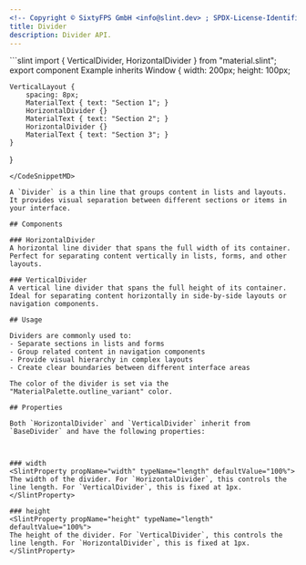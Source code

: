```yaml
---
<!-- Copyright © SixtyFPS GmbH <info@slint.dev> ; SPDX-License-Identifier: MIT -->
title: Divider
description: Divider API.
---
```



<CodeSnippetMD imagePath="" noScreenShot scale="3" imageWidth="300" imageHeight="200" imageAlt="">
```slint
import { VerticalDivider, HorizontalDivider } from "material.slint";
export component Example inherits Window {
    width: 200px;
    height: 100px;

    VerticalLayout {
        spacing: 8px;
        MaterialText { text: "Section 1"; }
        HorizontalDivider {}
        MaterialText { text: "Section 2"; }
        HorizontalDivider {}
        MaterialText { text: "Section 3"; }
    }
}
```
</CodeSnippetMD>

A `Divider` is a thin line that groups content in lists and layouts. It provides visual separation between different sections or items in your interface.

## Components

### HorizontalDivider
A horizontal line divider that spans the full width of its container. Perfect for separating content vertically in lists, forms, and other layouts.

### VerticalDivider
A vertical line divider that spans the full height of its container. Ideal for separating content horizontally in side-by-side layouts or navigation components.

## Usage

Dividers are commonly used to:
- Separate sections in lists and forms
- Group related content in navigation components
- Provide visual hierarchy in complex layouts
- Create clear boundaries between different interface areas

The color of the divider is set via the "MaterialPalette.outline_variant" color.

## Properties

Both `HorizontalDivider` and `VerticalDivider` inherit from `BaseDivider` and have the following properties:



### width
<SlintProperty propName="width" typeName="length" defaultValue="100%">
The width of the divider. For `HorizontalDivider`, this controls the line length. For `VerticalDivider`, this is fixed at 1px.
</SlintProperty>

### height
<SlintProperty propName="height" typeName="length" defaultValue="100%">
The height of the divider. For `VerticalDivider`, this controls the line length. For `HorizontalDivider`, this is fixed at 1px.
</SlintProperty>



